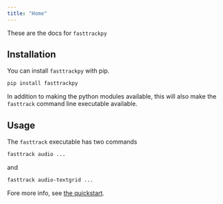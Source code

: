 ```yaml
---
title: "Home"
---
```


These are the docs for `fasttrackpy`

## Installation

You can install `fasttrackpy` with pip.

```bash
pip install fasttrackpy
```

In addition to making the python modules available, this will also make the `fasttrack` command line executable available.

## Usage
The `fasttrack` executable has two commands

```bash
fasttrack audio ...
```

and 

```bash
fasttrack audio-textgrid ...
```

Fore more info, see [the quickstart](usage/getting_started.qmd).